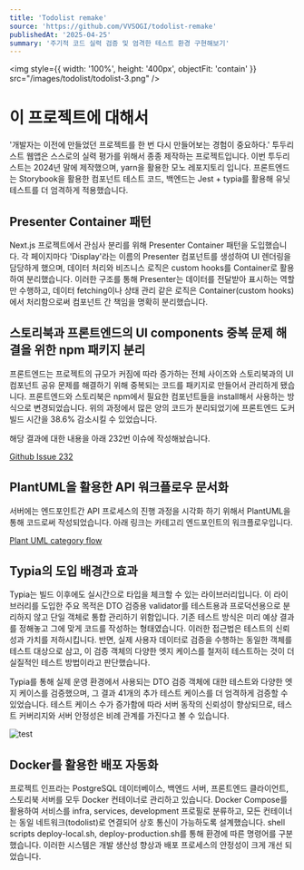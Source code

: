 ```yaml
---
title: 'Todolist remake'
source: 'https://github.com/VVSOGI/todolist-remake'
publishedAt: '2025-04-25'
summary: '주기적 코드 실력 검증 및 엄격한 테스트 환경 구현해보기'
---
```


<img style={{ width: '100%', height: '400px', objectFit: 'contain' }} src="/images/todolist/todolist-3.png" />

# 이 프로젝트에 대해서

'개발자는 이전에 만들었던 프로젝트를 한 번 다시 만들어보는 경험이 중요하다.' 투두리스트 웹앱은 스스로의 실력 평가를 위해서 종종 제작하는 프로젝트입니다. 이번 투두리스트는 2024년 말에 제작했으며, yarn을 활용한 모노 레포지토리 입니다. 프론트엔드는 Storybook을 활용한 컴포넌트 테스트 코드, 백엔드는 Jest + typia를 활용해 유닛 테스트를 더 엄격하게 적용했습니다.

## Presenter Container 패턴

Next.js 프로젝트에서 관심사 분리를 위해 Presenter Container 패턴을 도입했습니다. 각 페이지마다 'Display'라는 이름의 Presenter 컴포넌트를 생성하여 UI 렌더링을 담당하게 했으며, 데이터 처리와 비즈니스 로직은 custom hooks를 Container로 활용하여 분리했습니다. 이러한 구조를 통해 Presenter는 데이터를 전달받아 표시하는 역할만 수행하고, 데이터 fetching이나 상태 관리 같은 로직은 Container(custom hooks)에서 처리함으로써 컴포넌트 간 책임을 명확히 분리했습니다.
&nbsp;

## 스토리북과 프론트엔드의 UI components 중복 문제 해결을 위한 npm 패키지 분리

프론트엔드는 프로젝트의 규모가 커짐에 따라 증가하는 전체 사이즈와 스토리북과의 UI 컴포넌트 공유 문제를 해결하기 위해 중복되는 코드를 패키지로 만들어서 관리하게 됐습니다. 프론트엔드와 스토리북은 npm에서 필요한 컴포넌트들을 install해서 사용하는 방식으로 변경되었습니다. 위의 과정에서 많은 양의 코드가 분리되었기에 프론트엔드 도커 빌드 시간을 38.6% 감소시킬 수 있었습니다.

해당 결과에 대한 내용을 아래 232번 이슈에 작성해놨습니다.

[Github Issue 232](https://github.com/VVSOGI/todolist-remake/issues/232)
&nbsp;

## PlantUML을 활용한 API 워크플로우 문서화

서버에는 엔드포인트간 API 프로세스의 진행 과정을 시각화 하기 위해서 PlantUML을 통해 코드로써 작성되었습니다. 아래 링크는 카테고리 엔드포인트의 워크플로우입니다.

[Plant UML category flow](https://github.com/VVSOGI/todolist-remake/blob/main/packages/server/docs/category/category.md)
&nbsp;

## Typia의 도입 배경과 효과

Typia는 빌드 이후에도 실시간으로 타입을 체크할 수 있는 라이브러리입니다. 이 라이브러리를 도입한 주요 목적은 DTO 검증용 validator를 테스트용과 프로덕션용으로 분리하지 않고 단일 객체로 통합 관리하기 위함입니다. 기존 테스트 방식은 미리 예상 결과를 정해놓고 그에 맞게 코드를 작성하는 형태였습니다. 이러한 접근법은 테스트의 신뢰성과 가치를 저하시킵니다. 반면, 실제 사용자 데이터로 검증을 수행하는 동일한 객체를 테스트 대상으로 삼고, 이 검증 객체의 다양한 엣지 케이스를 철저히 테스트하는 것이 더 실질적인 테스트 방법이라고 판단했습니다.

Typia를 통해 실제 운영 환경에서 사용되는 DTO 검증 객체에 대한 테스트와 다양한 엣지 케이스를 검증했으며, 그 결과 41개의 추가 테스트 케이스를 더 엄격하게 검증할 수 있었습니다. 테스트 케이스 수가 증가함에 따라 서버 동작의 신뢰성이 향상되므로, 테스트 커버리지와 서버 안정성은 비례 관계를 가진다고 볼 수 있습니다.

![test](/images/todolist/todolist-test.png)

## Docker를 활용한 배포 자동화

프로젝트 인프라는 PostgreSQL 데이터베이스, 백엔드 서버, 프론트엔드 클라이언트, 스토리북 서버를 모두 Docker 컨테이너로 관리하고 있습니다. Docker Compose를 활용하여 서비스를 infra, services, development 프로필로 분류하고, 모든 컨테이너는 동일 네트워크(todolist)로 연결되어 상호 통신이 가능하도록 설계했습니다. shell scripts deploy-local.sh, deploy-production.sh를 통해 환경에 따른 명령어를 구분했습니다. 이러한 시스템은 개발 생산성 향상과 배포 프로세스의 안정성이 크게 개선 되었습니다.
